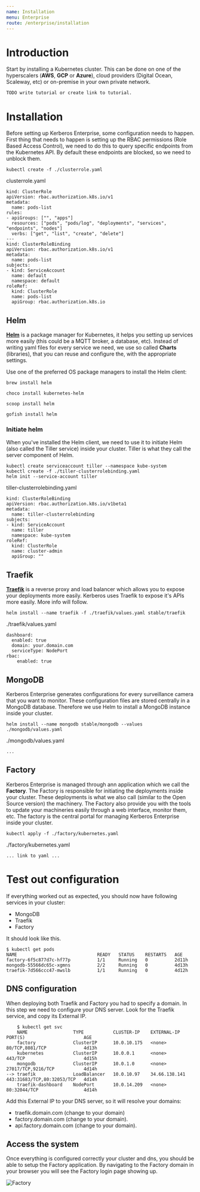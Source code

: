 ```yaml
---
name: Installation
menu: Enterprise
route: /enterprise/installation
---
```



# Introduction

Start by installing a Kubernetes cluster. This can be done on one of the hyperscalers (**AWS**, **GCP** or **Azure**),
cloud providers (Digital Ocean, Scaleway, etc) or on-premise in your own private network.

    TODO write tutorial or create link to tutorial.

# Installation

Before setting up Kerberos Enterprise, some configuration needs to happen. First thing that needs to happen is setting up the RBAC permissions (Role Based Access Control),
we need to do this to query specific endpoints from the Kubernetes API. By default these endpoints are blocked, so we need
to unblock them.

    kubectl create -f ./clusterrole.yaml


clusterrole.yaml

    kind: ClusterRole
    apiVersion: rbac.authorization.k8s.io/v1
    metadata:
      name: pods-list
    rules:
    - apiGroups: ["", "apps"]
      resources: ["pods", "pods/log", "deployments", "services", "endpoints", "nodes"]
      verbs: ["get", "list", "create", "delete"]
    ---
    kind: ClusterRoleBinding
    apiVersion: rbac.authorization.k8s.io/v1
    metadata:
      name: pods-list
    subjects:
    - kind: ServiceAccount
      name: default
      namespace: default
    roleRef:
      kind: ClusterRole
      name: pods-list
      apiGroup: rbac.authorization.k8s.io


## Helm

[**Helm**](https://helm.sh/) is a package manager for Kubernetes, it helps you setting up services more easily (this could be a MQTT broker, a database, etc).
Instead of writing yaml files for every service we need, we use so called **Charts** (libraries), that you can reuse and configure the,
with the appropriate settings.

Use one of the preferred OS package managers to install the Helm client:

    brew install helm

    choco install kubernetes-helm

    scoop install helm

    gofish install helm

### Initiate helm

When you've installed the Helm client, we need to use it to initiate Helm (also called the Tiller service) inside your cluster.
Tiller is what they call the server component of Helm.

    kubectl create serviceaccount tiller --namespace kube-system
    kubectl create -f ./tiller-clusterrolebinding.yaml
    helm init --service-account tiller

tiller-clusterrolebinding.yaml

    kind: ClusterRoleBinding
    apiVersion: rbac.authorization.k8s.io/v1beta1
    metadata:
      name: tiller-clusterrolebinding
    subjects:
    - kind: ServiceAccount
      name: tiller
      namespace: kube-system
    roleRef:
      kind: ClusterRole
      name: cluster-admin
      apiGroup: ""

## Traefik

[**Traefik**](https://containo.us/traefik/) is a reverse proxy and load balancer which allows you to
expose your deployments more easily. Kerberos uses Traefik to expose it's APIs more easily. More info will follow.

    helm install --name traefik -f ./traefik/values.yaml stable/traefik

./traefik/values.yaml

    dashboard:
      enabled: true
      domain: your.domain.com
      serviceType: NodePort
    rbac:
        enabled: true

## MongoDB

Kerberos Enterprise generates configurations for every surveillance camera that you want to monitor. These configuration files
are stored centrally in a MongoDB database. Therefore we use Helm to install a MongoDB instance inside your cluster.

    helm install --name mongodb stable/mongodb --values ./mongodb/values.yaml

 ./mongodb/values.yaml

    ...

## Factory

Kerberos Enterprise is managed through ann application which we call the **Factory**. The Factory is responsible for initiating
the deployments inside your cluster. These deployments is what we also call (similar to the Open Source version) the machinery.
The Factory also provide you with the tools to update your machineries easily through a web interface, monitor them, etc. The factory
is the central portal for managing Kerberos Enterprise inside your cluster.

    kubectl apply -f ./factory/kubernetes.yaml

./factory/kubernetes.yaml

    ... link to yaml ...

# Test out configuration

If everything worked out as expected, you should now have following services in your cluster:

  - MongoDB
  - Traefik
  - Factory

It should look like this.

    $ kubectl get pods
    NAME                              READY   STATUS    RESTARTS   AGE
    factory-6f5c877d7c-hf77p          1/1     Running   0          2d11h
    mongodb-55566dc65c-xgmns          2/2     Running   0          4d13h
    traefik-7d566ccc47-mwslb          1/1     Running   0          4d12h

## DNS configuration

When deploying both Traefik and Factory you had to specify a domain. In this step we need to configure your DNS server. Look for the
Traefik service, and copy its External IP.

        $ kubectl get svc
        NAME                 TYPE           CLUSTER-IP    EXTERNAL-IP     PORT(S)                      AGE
        factory              ClusterIP      10.0.10.175   <none>          80/TCP,8081/TCP              4d13h
        kubernetes           ClusterIP      10.0.0.1      <none>          443/TCP                      4d15h
        mongodb              ClusterIP      10.0.1.0      <none>          27017/TCP,9216/TCP           4d14h
    --> traefik              LoadBalancer   10.0.10.97    34.66.138.141   443:31683/TCP,80:32053/TCP   4d14h
        traefik-dashboard    NodePort       10.0.14.209   <none>          80:32044/TCP                 4d14h

Add this External IP to your DNS server, so it will resolve your domains:

  - traefik.domain.com (change to your domain)
  - factory.domain.com (change to your domain).
  - api.factory.domain.com (change to your domain).

## Access the system

Once everything is configured correctly your cluster and dns, you should be able to setup the Factory application. By navigating
to the Factory domain in your browser you will see the Factory login page showing up.

![Factory](../../public/images/factory/kerberos-factory-loginpage.png)
